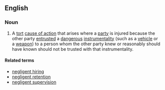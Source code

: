 ==English==
===Noun===
{{en-noun|head=[[negligent]] [[entrustment]]|-}}
# {{context|legal}} A [[tort]] [[cause of action]] that arises where a [[party]] is injured because the other party [[entrust]]ed a [[dangerous]] [[instrumentality]] (such as a [[vehicle]] or a [[weapon]]) to a person whom the other party knew or reasonably should have known should not be trusted with that instrumentality.

====Related terms====
*[[negligent hiring]]
*[[negligent retention]]
*[[negligent supervision]]